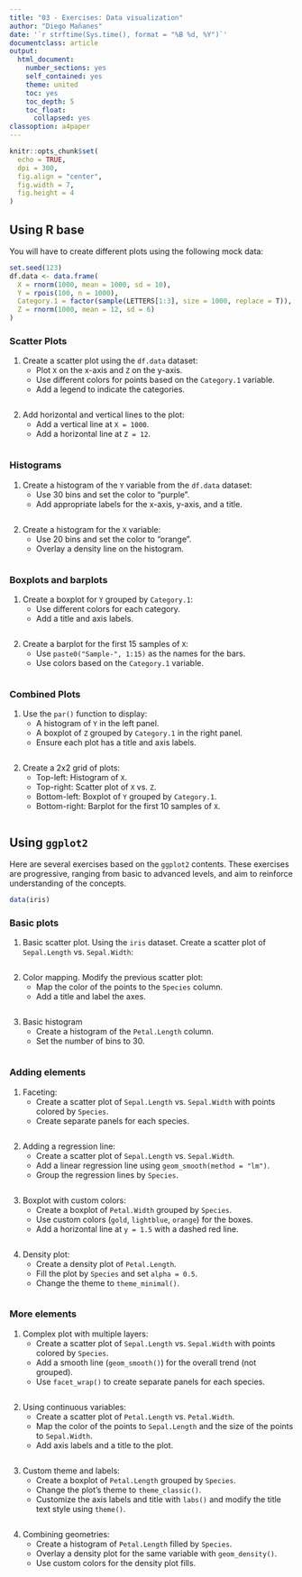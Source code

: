 ```yaml
---
title: "03 - Exercises: Data visualization"
author: "Diego Mañanes"
date: '`r strftime(Sys.time(), format = "%B %d, %Y")`'
documentclass: article
output:
  html_document:
    number_sections: yes
    self_contained: yes
    theme: united
    toc: yes
    toc_depth: 5
    toc_float:
      collapsed: yes
classoption: a4paper
---
```


```r
knitr::opts_chunk$set(
  echo = TRUE, 
  dpi = 300,
  fig.align = "center", 
  fig.width = 7, 
  fig.height = 4
)
```

## Using R base

You will have to create different plots using the following mock data: 

```r
set.seed(123)
df.data <- data.frame(
  X = rnorm(1000, mean = 1000, sd = 10),
  Y = rpois(100, n = 1000),
  Category.1 = factor(sample(LETTERS[1:3], size = 1000, replace = T)),
  Z = rnorm(1000, mean = 12, sd = 6)
)
```


### Scatter Plots

1. Create a scatter plot using the `df.data` dataset:
   * Plot `X` on the x-axis and `Z` on the y-axis.
   * Use different colors for points based on the `Category.1` variable.
   * Add a legend to indicate the categories.

```r

```


2. Add horizontal and vertical lines to the plot:
   * Add a vertical line at `X = 1000`.
   * Add a horizontal line at `Z = 12`.

```r

```


### Histograms

1. Create a histogram of the `Y` variable from the `df.data` dataset:
   * Use 30 bins and set the color to "purple".
   * Add appropriate labels for the x-axis, y-axis, and a title.

```r

```


2. Create a histogram for the `X` variable:
   * Use 20 bins and set the color to "orange".
   * Overlay a density line on the histogram.

```r

```


### Boxplots and barplots

1. Create a boxplot for `Y` grouped by `Category.1`:
   * Use different colors for each category.
   * Add a title and axis labels.

```r

```


2. Create a barplot for the first 15 samples of `X`:
   * Use `paste0("Sample-", 1:15)` as the names for the bars.
   * Use colors based on the `Category.1` variable.

```r

```


### Combined Plots

1. Use the `par()` function to display:
   * A histogram of `Y` in the left panel.
   * A boxplot of `Z` grouped by `Category.1` in the right panel.
   * Ensure each plot has a title and axis labels.

```r

```


2. Create a 2x2 grid of plots:
   * Top-left: Histogram of `X`.
   * Top-right: Scatter plot of `X` vs. `Z`.
   * Bottom-left: Boxplot of `Y` grouped by `Category.1`.
   * Bottom-right: Barplot for the first 10 samples of `X`.

```r

```


## Using `ggplot2`

Here are several exercises based on the `ggplot2` contents. These exercises are progressive, ranging from basic to advanced levels, and aim to reinforce understanding of the concepts.

```r
data(iris)
```


### Basic plots

1. Basic scatter plot. Using the `iris` dataset. Create a scatter plot of `Sepal.Length` vs. `Sepal.Width`:  

```r

```


2. Color mapping. Modify the previous scatter plot:  
   * Map the color of the points to the `Species` column.  
   * Add a title and label the axes.  

```r

```


3. Basic histogram
   * Create a histogram of the `Petal.Length` column.  
   * Set the number of bins to 30.

```r

```



### Adding elements

1. Faceting:
    * Create a scatter plot of `Sepal.Length` vs. `Sepal.Width` with points colored by `Species`.  
    * Create separate panels for each species.  

```r

```


2. Adding a regression line:
   * Create a scatter plot of `Sepal.Length` vs. `Sepal.Width`.  
   * Add a linear regression line using `geom_smooth(method = "lm")`.  
   * Group the regression lines by `Species`.  

```r

```


3. Boxplot with custom colors:
   * Create a boxplot of `Petal.Width` grouped by `Species`.  
   * Use custom colors (`gold`, `lightblue`, `orange`) for the boxes.  
   * Add a horizontal line at `y = 1.5` with a dashed red line.  

```r

```


4. Density plot:
   * Create a density plot of `Petal.Length`.  
   * Fill the plot by `Species` and set `alpha = 0.5`.  
   * Change the theme to `theme_minimal()`.  

```r

```


### More elements

1. Complex plot with multiple layers:
   * Create a scatter plot of `Sepal.Length` vs. `Sepal.Width` with points colored by `Species`.  
   * Add a smooth line (`geom_smooth()`) for the overall trend (not grouped).  
   * Use `facet_wrap()` to create separate panels for each species.  
   
```r

```


2. Using continuous variables:
   * Create a scatter plot of `Petal.Length` vs. `Petal.Width`.  
   * Map the color of the points to `Sepal.Length` and the size of the points to `Sepal.Width`.  
   * Add axis labels and a title to the plot.  

```r

```


3. Custom theme and labels:
    * Create a boxplot of `Petal.Length` grouped by `Species`.  
    * Change the plot's theme to `theme_classic()`.  
    * Customize the axis labels and title with `labs()` and modify the title text style using `theme()`.  

```r

```


4. Combining geometries:
    * Create a histogram of `Petal.Length` filled by `Species`.  
    * Overlay a density plot for the same variable with `geom_density()`.  
    * Use custom colors for the density plot fills.  

```r

```

